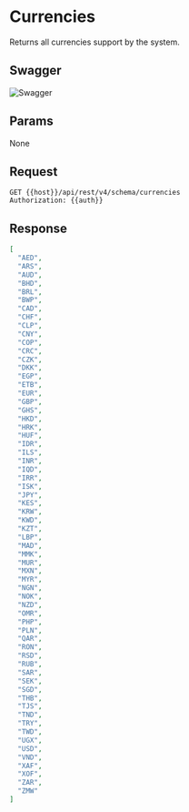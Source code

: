 # Currencies

Returns all currencies support by the system.

## Swagger
![Swagger](./currencies.png)

## Params

None

## Request

```
GET {{host}}/api/rest/v4/schema/currencies
Authorization: {{auth}}
```

## Response

```json
[
  "AED",
  "ARS",
  "AUD",
  "BHD",
  "BRL",
  "BWP",
  "CAD",
  "CHF",
  "CLP",
  "CNY",
  "COP",
  "CRC",
  "CZK",
  "DKK",
  "EGP",
  "ETB",
  "EUR",
  "GBP",
  "GHS",
  "HKD",
  "HRK",
  "HUF",
  "IDR",
  "ILS",
  "INR",
  "IQD",
  "IRR",
  "ISK",
  "JPY",
  "KES",
  "KRW",
  "KWD",
  "KZT",
  "LBP",
  "MAD",
  "MMK",
  "MUR",
  "MXN",
  "MYR",
  "NGN",
  "NOK",
  "NZD",
  "OMR",
  "PHP",
  "PLN",
  "QAR",
  "RON",
  "RSD",
  "RUB",
  "SAR",
  "SEK",
  "SGD",
  "THB",
  "TJS",
  "TND",
  "TRY",
  "TWD",
  "UGX",
  "USD",
  "VND",
  "XAF",
  "XOF",
  "ZAR",
  "ZMW"
]
```
